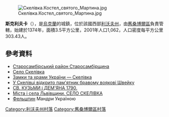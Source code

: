 [[Image:Скелівка.Костел_святого_Мартина.jpg|right]]

{{coord|49|32|7|N|22|57|45|E|scale:100000|display=title}}

'''斯克利夫卡'''（{{lang-uk|Скелівка}}），是[[烏克蘭|烏克蘭]]的城鎮，位於該國西部[[利沃夫州|利沃夫州]]，由[[舊桑博爾區|舊桑博爾區]]負責管轄，始建於1374年，面積3.5平方公里，2001年人口1,062，人口密度每平方公里303.43人。

==參考資料==
* [http://stsambir.at.ua/ Старосамбірський район Старосамбірщина] {{Wayback|url=http://stsambir.at.ua/ |date=20200922235545 }}
* [http://gska2.rada.gov.ua/pls/z7502/A005?rdat1=13.04.2006&rf7571=21207 Село Скелівка]{{dead link|date=2018年3月 |bot=InternetArchiveBot |fix-attempted=yes }}
* [http://www.castles.com.ua/?id=skeliwka Замки та храми України — Скелівка] {{Wayback|url=http://www.castles.com.ua/?id=skeliwka |date=20160304205943 }}
* [http://www.dobromyl.org/index.php?option=com_content&task=view&id=29&Itemid=1 У Скелівці відкрито пам'ятник бравому воякові Швейку] {{Wayback|url=http://www.dobromyl.org/index.php?option=com_content&task=view&id=29&Itemid=1 |date=20160306013150 }}
* [https://web.archive.org/web/20091013123519/http://der-cer.lviv.ua/skelivka.html СВ. КУЗЬМИ і ДЕМ'ЯНА 1790.]
* [https://web.archive.org/web/20101013095741/http://who-is-who.com.ua/bookmaket/mistalvov2008/7/17.html  Міста і села Львівщини. СЕЛО СКЕЛІВКА]
* [http://ukrtravel.blogspot.com/2012/03/blog-post_27.html Фельштин] {{Wayback|url=http://ukrtravel.blogspot.com/2012/03/blog-post_27.html |date=20200223123358 }} Мандри Україною

[[Category:利沃夫州村落|Category:利沃夫州村落]]
[[Category:舊桑博爾區村落|Category:舊桑博爾區村落]]


{{Lviv-geo-stub}}